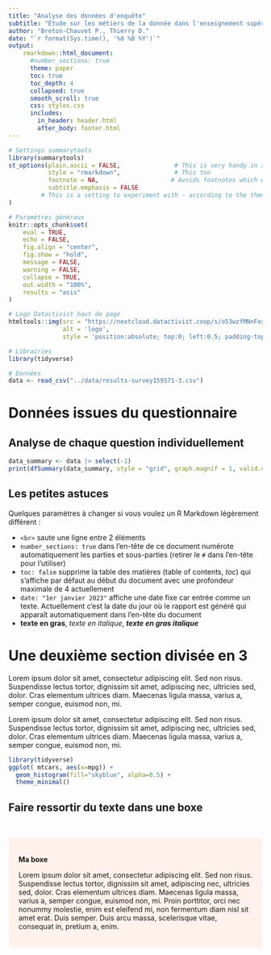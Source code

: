 ```yaml
---
title: "Analyse des données d'enquête"
subtitle: "Étude sur les métiers de la donnée dans l'enseignement supérieur et la recherche"
author: "Breton-Chauvet P., Thierry D."
date: "`r format(Sys.time(), '%d %B %Y')`"
output:
    rmarkdown::html_document:
      #number_sections: true
      theme: paper
      toc: true
      toc_depth: 4
      collapsed: true
      smooth_scroll: true
      css: styles.css
      includes:
        in_header: header.html
        after_body: footer.html
---
```


```r
# Settings summarytools
library(summarytools)
st_options(plain.ascii = FALSE,               # This is very handy in all Rmd documents
           style = "rmarkdown",               # This too
           footnote = NA,                    # Avoids footnotes which would clutter the results
           subtitle.emphasis = FALSE
         # This is a setting to experiment with - according to the theme used, it might improve the headings layout
)

# Paramètres généraux
knitr::opts_chunk$set(
	eval = TRUE,
	echo = FALSE,
	fig.align = "center",
	fig.show = "hold",
	message = FALSE,
	warning = FALSE,
	collapse = TRUE,
	out.width = "100%",
	results = "asis"
)
```

```r
# Logo Datactivist haut de page
htmltools::img(src = "https://nextcloud.datactivist.coop/s/o53wzfMNnFosQni/preview", 
               alt = 'logo', 
               style = 'position:absolute; top:0; left:0.5; padding-top:10px;') #padding=taille des espaces autour
```

```r
# Librairies
library(tidyverse)

# Données
data <- read_csv("../data/results-survey159571-3.csv")
```

# Données issues du questionnaire

## Analyse de chaque question individuellement 

```r
data_summary <- data |> select(-1)
print(dfSummary(data_summary, style = "grid", graph.magnif = 1, valid.col = FALSE, varnumbers = FALSE, tmp.img.dir = "/tmp", max.distinct.values = 5, headings=FALSE, method = "render"), max.tbl.height = 250)
``` 

## Les petites astuces

Quelques paramètres à changer si vous voulez un R Markdown légèrement différent : 

- `<br>` saute une ligne entre 2 éléments 
- `number_sections: true` dans l'en-tête de ce document numérote automatiquement les parties et sous-parties (retirer le `#` dans l'en-tête pour l'utiliser)
- `toc: false` supprime la table des matières (table of contents, *toc*) qui s'affiche par défaut au début du document avec une profondeur maximale de 4 actuellement
- `date: "1er janvier 2023"` affiche une date fixe car entrée comme un texte. Actuellement c'est la date du jour où le rapport est généré qui apparaît automatiquement dans l'en-tête du document
- **texte en gras**, *texte en italique*, ***texte en gras italique***

# Une deuxième section divisée en 3

<div class = "row">
  
<div class = "col-md-4">
Lorem ipsum dolor sit amet, consectetur adipiscing elit. Sed non risus. Suspendisse lectus tortor, dignissim sit amet, adipiscing nec, ultricies sed, dolor. Cras elementum ultrices diam. Maecenas ligula massa, varius a, semper congue, euismod non, mi.
</div>
  
<div class = "col-md-4">
Lorem ipsum dolor sit amet, consectetur adipiscing elit. Sed non risus. Suspendisse lectus tortor, dignissim sit amet, adipiscing nec, ultricies sed, dolor. Cras elementum ultrices diam. Maecenas ligula massa, varius a, semper congue, euismod non, mi.
</div>
  
<div class = "col-md-4">
```r
library(tidyverse)
ggplot( mtcars, aes(x=mpg)) + 
  geom_histogram(fill="skyblue", alpha=0.5) + 
  theme_minimal()
```
</div>
</div>

## Faire ressortir du texte dans une boxe


<br>

<style>
div.blue { background-color:#fff1eb; border-radius: 5px; padding: 20px;}
</style>
<div class = "blue">

**Ma boxe**

Lorem ipsum dolor sit amet, consectetur adipiscing elit. Sed non risus. Suspendisse lectus tortor, dignissim sit amet, adipiscing nec, ultricies sed, dolor. Cras elementum ultrices diam. Maecenas ligula massa, varius a, semper congue, euismod non, mi. Proin porttitor, orci nec nonummy molestie, enim est eleifend mi, non fermentum diam nisl sit amet erat. Duis semper. Duis arcu massa, scelerisque vitae, consequat in, pretium a, enim.

</div>

